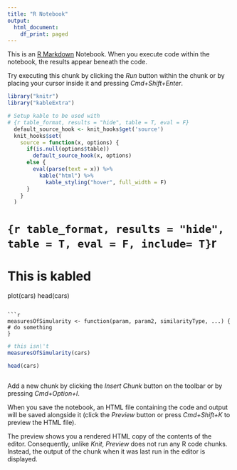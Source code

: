 ```yaml
---
title: "R Notebook"
output:
  html_document:
    df_print: paged
---
```


This is an [R Markdown](http://rmarkdown.rstudio.com) Notebook. When you execute code within the notebook, the results appear beneath the code. 

Try executing this chunk by clicking the *Run* button within the chunk or by placing your cursor inside it and pressing *Cmd+Shift+Enter*. 

```r
library("knitr")
library("kableExtra")
```

```r
# Setup kable to be used with 
# {r table_format, results = "hide", table = T, eval = F}
  default_source_hook <- knit_hooks$get('source')
  knit_hooks$set(
    source = function(x, options) {
      if(is.null(options$table))
        default_source_hook(x, options)
      else {
        eval(parse(text = x)) %>%
          kable("html") %>%
            kable_styling("hover", full_width = F)
      }  
    }
  )
```



# ```{r table_format, results = "hide", table = T, eval = F, include= T}
```r
# This is kabled
plot(cars)
head(cars)
```

```r
measuresOfSimularity <- function(param, param2, similarityType, ...) {
# do something  
}

```

```r
# this isn\'t
measuresOfSimularity(cars)

head(cars)



```






Add a new chunk by clicking the *Insert Chunk* button on the toolbar or by pressing *Cmd+Option+I*.

When you save the notebook, an HTML file containing the code and output will be saved alongside it (click the *Preview* button or press *Cmd+Shift+K* to preview the HTML file). 

The preview shows you a rendered HTML copy of the contents of the editor. Consequently, unlike *Knit*, *Preview* does not run any R code chunks. Instead, the output of the chunk when it was last run in the editor is displayed.

